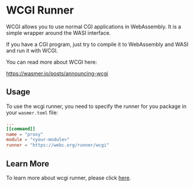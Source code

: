 # WCGI Runner

WCGI allows you to use normal CGI applications in WebAssembly.
It is a simple wrapper around the WASI interface.

If you have a CGI program, just try to compile it to WebAssembly and WASI and run it with WCGI.

You can read more about WCGI here:

https://wasmer.io/posts/announcing-wcgi

## Usage

To use the wcgi runner, you need to specify the runner for you package in your `wasmer.toml` file:

```toml
...
[[command]]
name = "proxy"
module = "<your-module>"
runner = "https://webc.org/runner/wcgi"
```

## Learn More

To learn more about wcgi runner, please click [here](https://docs.rs/webc/latest/webc/metadata/annotations/constant.WCGI_RUNNER_URI.html).
